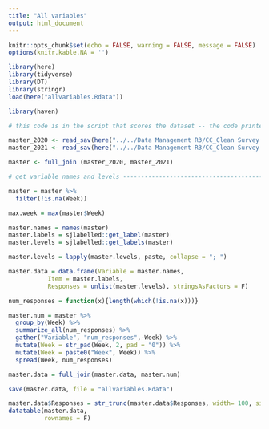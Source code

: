 ```yaml
---
title: "All variables"
output: html_document
---
```


```r
knitr::opts_chunk$set(echo = FALSE, warning = FALSE, message = FALSE)
options(knitr.kable.NA = '')
```

```r
library(here)
library(tidyverse)
library(DT)
library(stringr)
load(here("allvariables.Rdata"))
```

```r

library(haven)

# this code is in the script that scores the dataset -- the code printed here is not evaluated, but just copied over so others can see how I made the table.

master_2020 <- read_sav(here("../../Data Management R3/CC_Clean Survey Data/00_R3 MasterFile/MasterFile_groupings_2020.sav"))
master_2021 <- read_sav(here("../../Data Management R3/CC_Clean Survey Data/00_R3 MasterFile/MasterFile_groupings_2021.sav"))

master <- full_join (master_2020, master_2021)

# get variable names and levels -------------------------------------------

master = master %>%
  filter(!is.na(Week))

max.week = max(master$Week)

master.names = names(master)
master.labels = sjlabelled::get_label(master)
master.levels = sjlabelled::get_labels(master)

master.levels = lapply(master.levels, paste, collapse = "; ")

master.data = data.frame(Variable = master.names,
           Item = master.labels,
           Responses = unlist(master.levels), stringsAsFactors = F)

num_responses = function(x){length(which(!is.na(x)))}

master.num = master %>%
  group_by(Week) %>%
  summarize_all(num_responses) %>%
  gather("Variable", "num_responses",-Week) %>%
  mutate(Week = str_pad(Week, 2, pad = "0")) %>%
  mutate(Week = paste0("Week", Week)) %>%
  spread(Week, num_responses)

master.data = full_join(master.data, master.num)

save(master.data, file = "allvariables.Rdata")
```


```r
master.data$Responses = str_trunc(master.data$Responses, width= 100, side = "right")
datatable(master.data, 
          rownames = F)
```

